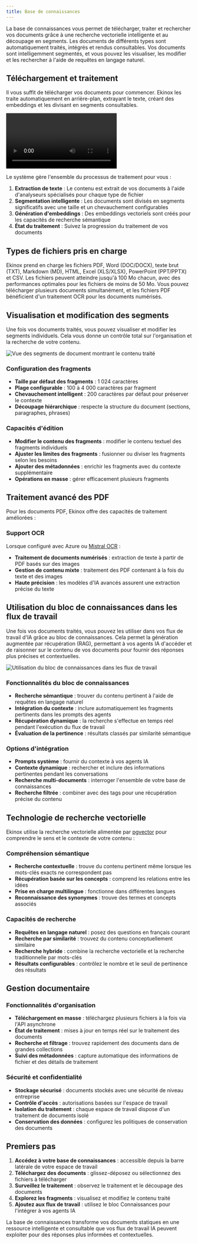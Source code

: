 ```yaml
---
title: Base de connaissances
---
```



La base de connaissances vous permet de télécharger, traiter et rechercher vos documents grâce à une recherche vectorielle intelligente et au découpage en segments. Les documents de différents types sont automatiquement traités, intégrés et rendus consultables. Vos documents sont intelligemment segmentés, et vous pouvez les visualiser, les modifier et les rechercher à l'aide de requêtes en langage naturel.

## Téléchargement et traitement

Il vous suffit de télécharger vos documents pour commencer. Ekinox les traite automatiquement en arrière-plan, extrayant le texte, créant des embeddings et les divisant en segments consultables.

<div className="mx-auto w-full overflow-hidden rounded-lg">
  <Video src="knowledgebase-1.mp4" width={700} height={450} />
</div>

Le système gère l'ensemble du processus de traitement pour vous :

1. **Extraction de texte** : Le contenu est extrait de vos documents à l'aide d'analyseurs spécialisés pour chaque type de fichier
2. **Segmentation intelligente** : Les documents sont divisés en segments significatifs avec une taille et un chevauchement configurables
3. **Génération d'embeddings** : Des embeddings vectoriels sont créés pour les capacités de recherche sémantique
4. **État du traitement** : Suivez la progression du traitement de vos documents

## Types de fichiers pris en charge

Ekinox prend en charge les fichiers PDF, Word (DOC/DOCX), texte brut (TXT), Markdown (MD), HTML, Excel (XLS/XLSX), PowerPoint (PPT/PPTX) et CSV. Les fichiers peuvent atteindre jusqu'à 100 Mo chacun, avec des performances optimales pour les fichiers de moins de 50 Mo. Vous pouvez télécharger plusieurs documents simultanément, et les fichiers PDF bénéficient d'un traitement OCR pour les documents numérisés.

## Visualisation et modification des segments

Une fois vos documents traités, vous pouvez visualiser et modifier les segments individuels. Cela vous donne un contrôle total sur l'organisation et la recherche de votre contenu.

<Image src="/static/knowledgebase/knowledgebase.png" alt="Vue des segments de document montrant le contenu traité" width={800} height={500} />

### Configuration des fragments
- **Taille par défaut des fragments** : 1 024 caractères
- **Plage configurable** : 100 à 4 000 caractères par fragment
- **Chevauchement intelligent** : 200 caractères par défaut pour préserver le contexte
- **Découpage hiérarchique** : respecte la structure du document (sections, paragraphes, phrases)

### Capacités d'édition
- **Modifier le contenu des fragments** : modifier le contenu textuel des fragments individuels
- **Ajuster les limites des fragments** : fusionner ou diviser les fragments selon les besoins
- **Ajouter des métadonnées** : enrichir les fragments avec du contexte supplémentaire
- **Opérations en masse** : gérer efficacement plusieurs fragments

## Traitement avancé des PDF

Pour les documents PDF, Ekinox offre des capacités de traitement améliorées :

### Support OCR
Lorsque configuré avec Azure ou [Mistral OCR](https://docs.mistral.ai/ocr/) :
- **Traitement de documents numérisés** : extraction de texte à partir de PDF basés sur des images
- **Gestion de contenu mixte** : traitement des PDF contenant à la fois du texte et des images
- **Haute précision** : les modèles d'IA avancés assurent une extraction précise du texte

## Utilisation du bloc de connaissances dans les flux de travail

Une fois vos documents traités, vous pouvez les utiliser dans vos flux de travail d'IA grâce au bloc de connaissances. Cela permet la génération augmentée par récupération (RAG), permettant à vos agents IA d'accéder et de raisonner sur le contenu de vos documents pour fournir des réponses plus précises et contextuelles.

<Image src="/static/knowledgebase/knowledgebase-2.png" alt="Utilisation du bloc de connaissances dans les flux de travail" width={800} height={500} />

### Fonctionnalités du bloc de connaissances
- **Recherche sémantique** : trouver du contenu pertinent à l'aide de requêtes en langage naturel
- **Intégration du contexte** : inclure automatiquement les fragments pertinents dans les prompts des agents
- **Récupération dynamique** : la recherche s'effectue en temps réel pendant l'exécution du flux de travail
- **Évaluation de la pertinence** : résultats classés par similarité sémantique

### Options d'intégration
- **Prompts système** : fournir du contexte à vos agents IA
- **Contexte dynamique** : rechercher et inclure des informations pertinentes pendant les conversations
- **Recherche multi-documents** : interroger l'ensemble de votre base de connaissances
- **Recherche filtrée** : combiner avec des tags pour une récupération précise du contenu

## Technologie de recherche vectorielle

Ekinox utilise la recherche vectorielle alimentée par [pgvector](https://github.com/pgvector/pgvector) pour comprendre le sens et le contexte de votre contenu :

### Compréhension sémantique
- **Recherche contextuelle** : trouve du contenu pertinent même lorsque les mots-clés exacts ne correspondent pas
- **Récupération basée sur les concepts** : comprend les relations entre les idées
- **Prise en charge multilingue** : fonctionne dans différentes langues
- **Reconnaissance des synonymes** : trouve des termes et concepts associés

### Capacités de recherche
- **Requêtes en langage naturel** : posez des questions en français courant
- **Recherche par similarité** : trouvez du contenu conceptuellement similaire
- **Recherche hybride** : combine la recherche vectorielle et la recherche traditionnelle par mots-clés
- **Résultats configurables** : contrôlez le nombre et le seuil de pertinence des résultats

## Gestion documentaire

### Fonctionnalités d'organisation
- **Téléchargement en masse** : téléchargez plusieurs fichiers à la fois via l'API asynchrone
- **État de traitement** : mises à jour en temps réel sur le traitement des documents
- **Recherche et filtrage** : trouvez rapidement des documents dans de grandes collections
- **Suivi des métadonnées** : capture automatique des informations de fichier et des détails de traitement

### Sécurité et confidentialité
- **Stockage sécurisé** : documents stockés avec une sécurité de niveau entreprise
- **Contrôle d'accès** : autorisations basées sur l'espace de travail
- **Isolation du traitement** : chaque espace de travail dispose d'un traitement de documents isolé
- **Conservation des données** : configurez les politiques de conservation des documents

## Premiers pas

1. **Accédez à votre base de connaissances** : accessible depuis la barre latérale de votre espace de travail
2. **Téléchargez des documents** : glissez-déposez ou sélectionnez des fichiers à télécharger
3. **Surveillez le traitement** : observez le traitement et le découpage des documents
4. **Explorez les fragments** : visualisez et modifiez le contenu traité
5. **Ajoutez aux flux de travail** : utilisez le bloc Connaissances pour l'intégrer à vos agents IA

La base de connaissances transforme vos documents statiques en une ressource intelligente et consultable que vos flux de travail IA peuvent exploiter pour des réponses plus informées et contextuelles.